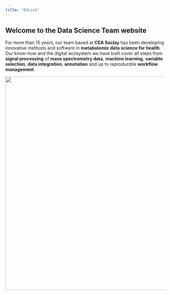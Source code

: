 ```yaml
---
title: "Odiscé"
---
```


## Welcome to the Data Science Team website

For more than 15 years, our team based at **CEA Saclay** has been developing innovative methods and software in **metabolomic data science for health**. Our know-how and the digital ecosystem we have built cover all steps from **signal processing** of **mass spectrometry data**, **machine learning**, **variable selection**, **data integration**, **annotation** and up to reproducible **workflow management**.

![](images/odisce.png){width="673"}

## 
